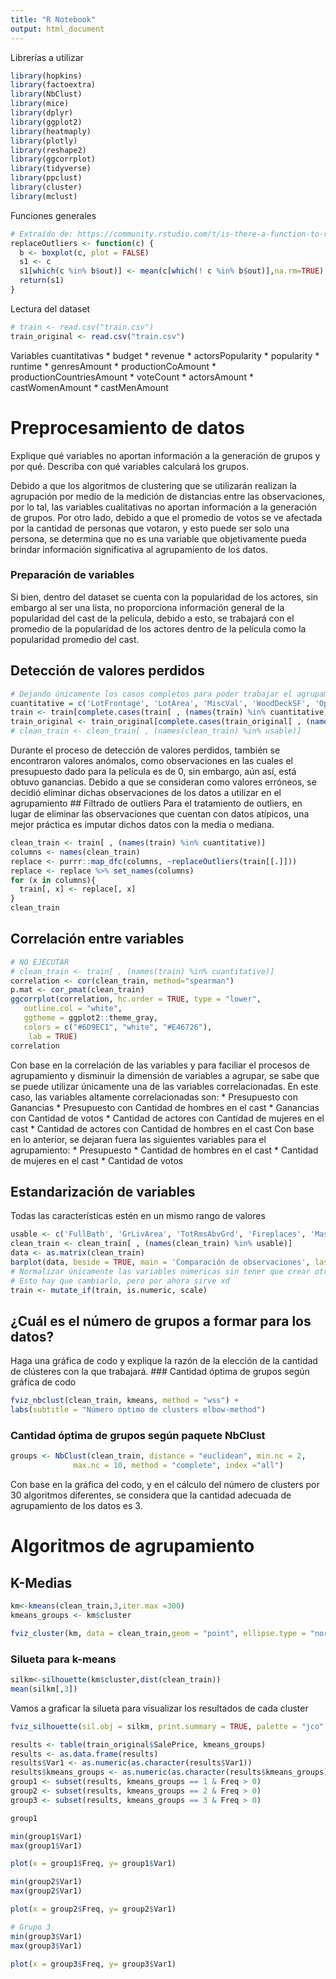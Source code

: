 ```yaml
---
title: "R Notebook"
output: html_document
---
```

Librerías a utilizar
```r
library(hopkins)
library(factoextra)
library(NbClust)
library(mice)
library(dplyr)
library(ggplot2)
library(heatmaply)
library(plotly)
library(reshape2)
library(ggcorrplot)
library(tidyverse)
library(ppclust)
library(cluster)
library(mclust)
```
Funciones generales
```r
# Extraído de: https://community.rstudio.com/t/is-there-a-function-to-replace-outliers/85091/6
replaceOutliers <- function(c) {
  b <- boxplot(c, plot = FALSE)
  s1 <- c
  s1[which(c %in% b$out)] <- mean(c[which(! c %in% b$out)],na.rm=TRUE)
  return(s1)
}
```
Lectura del dataset
```r
# train <- read.csv("train.csv")
train_original <- read.csv("train.csv")
```
Variables cuantitativas
* budget
* revenue
* actorsPopularity
* popularity
* runtime
* genresAmount
* productionCoAmount
* productionCountriesAmount
* voteCount
* actorsAmount
* castWomenAmount
* castMenAmount


# Preprocesamiento de datos
Explique qué variables no aportan información a la generación de grupos y por qué. Describa con qué variables calculará los grupos.

Debido a que los algoritmos de clustering que se utilizarán realizan la agrupación por medio de la medición de distancias entre las observaciones, por lo tal, las variables cualitativas no aportan información a la generación de grupos. Por otro lado, debido a que el promedio de votos se ve afectada por la cantidad de personas que votaron, y esto puede ser solo una persona, se determina que no es una variable que objetivamente pueda brindar información significativa al agrupamiento de los datos.

### Preparación de variables
Si bien, dentro del dataset se cuenta con la popularidad de los actores, sin embargo al ser una lista, no proporciona información general de la popularidad del cast de la película, debido a esto, se trabajará con el promedio de la popularidad de los actores dentro de la película como la popularidad promedio del cast.

## Detección de valores perdidos
```r
# Dejando únicamente los casos completos para poder trabajar el agrupamiento
cuantitative = c('LotFrontage', 'LotArea', 'MiscVal', 'WoodDeckSF', 'OpenPorchSF', 'EnclosedPorch', 'X3SsnPorch', 'ScreenPorch', 'PoolArea', 'GarageArea', 'GrLivArea', 'LowQualFinSF', 'X2ndFlrSF', 'X1stFlrSF', 'TotalBsmtSF', 'BsmtUnfSF', 'BsmtFinSF2', 'BsmtFinSF1', 'MasVnrArea', 'BsmtFullBath', 'BsmtHalfBath', 'FullBath', 'HalfBath', 'KitchenAbvGr', 'TotRmsAbvGrd', 'Fireplaces', 'GarageCars', 'SalePrice')
train <- train[complete.cases(train[ , (names(train) %in% cuantitative)]), ]
train_original <- train_original[complete.cases(train_original[ , (names(train) %in% cuantitative)]), ]
# clean_train <- clean_train[ , (names(clean_train) %in% usable)]
```
Durante el proceso de detección de valores perdidos, también se encontraron valores anómalos, como observaciones en las cuales el presupuesto dado para la película es de 0, sin embargo, aún así, está obtuvo ganancias. Debido a que se consideran como valores erróneos, se decidió eliminar dichas observaciones de los datos a utilizar en el agrupamiento
## Filtrado de outliers
Para el tratamiento de outliers, en lugar de eliminar las observaciones que cuentan con datos atípicos, una mejor práctica es imputar dichos datos con la media o mediana.
```r
clean_train <- train[ , (names(train) %in% cuantitative)]
columns <- names(clean_train)
replace <- purrr::map_dfc(columns, ~replaceOutliers(train[[.]]))
replace <- replace %>% set_names(columns)
for (x in columns){
  train[, x] <- replace[, x]
}
clean_train
```

## Correlación entre variables
```r
# NO EJECUTAR
# clean_train <- train[ , (names(train) %in% cuantitative)]
correlation <- cor(clean_train, method="spearman")
p.mat <- cor_pmat(clean_train)
ggcorrplot(correlation, hc.order = TRUE, type = "lower",
   outline.col = "white",
   ggtheme = ggplot2::theme_gray,
   colors = c("#6D9EC1", "white", "#E46726"),
    lab = TRUE)
correlation
```
Con base en la correlación de las variables y para faciliar el procesos de agrupamiento y disminuir la dimensión de variables a agrupar, se sabe que se puede utilizar únicamente una de las variables correlacionadas. En este caso, las variables altamente correlacionadas son:
* Presupuesto con Ganancias
* Presupuesto con Cantidad de hombres en el cast
* Ganancias con Cantidad de votos
* Cantidad de actores con Cantidad de mujeres en el cast
* Cantidad de actores con Cantidad de hombres en el cast
Con base en lo anterior, se dejaran fuera las siguientes variables para el agrupamiento:
* Presupuesto
* Cantidad de hombres en el cast
* Cantidad de mujeres en el cast
* Cantidad de votos

## Estandarización de variables
Todas las características estén en un mismo rango de valores
```r
usable <- c('FullBath', 'GrLivArea', 'TotRmsAbvGrd', 'Fireplaces', 'MasVnrArea', 'X1stFlrSF', 'GarageCars', 'GarageArea', 'SalePrice')
clean_train <- clean_train[ , (names(clean_train) %in% usable)]
data <- as.matrix(clean_train)
barplot(data, beside = TRUE, main = 'Comparación de observaciones', las=2)
# Normalizar únicamente las variables númericas sin tener que crear otro df
# Esto hay que cambiarlo, pero por ahora sirve xd
train <- mutate_if(train, is.numeric, scale)
```

## ¿Cuál es el número de grupos a formar para los datos?
Haga una gráfica de codo y explique la razón de la elección de la cantidad de clústeres con la que trabajará.
### Cantidad óptima de grupos según gráfica de codo
```r
fviz_nbclust(clean_train, kmeans, method = "wss") +
labs(subtitle = "Número óptimo de clusters elbow-method")
```
### Cantidad óptima de grupos según paquete NbClust
```r
groups <- NbClust(clean_train, distance = "euclidean", min.nc = 2,
              max.nc = 10, method = "complete", index ="all")
```
Con base en la gráfica del codo, y en el cálculo del número de clusters por 30 algoritmos diferentes, se considera que la cantidad adecuada de agrupamiento de los datos es 3.

# Algoritmos de agrupamiento
## K-Medias
```r
km<-kmeans(clean_train,3,iter.max =300)
kmeans_groups <- km$cluster
```
```r
fviz_cluster(km, data = clean_train,geom = "point", ellipse.type = "norm")
```

### Silueta para k-means
```r
silkm<-silhouette(km$cluster,dist(clean_train))
mean(silkm[,3])
```
Vamos a graficar la silueta para visualizar los resultados de cada cluster
```r
fviz_silhouette(sil.obj = silkm, print.summary = TRUE, palette = "jco", ggtheme = theme_classic())
```

```r
results <- table(train_original$SalePrice, kmeans_groups)
results <- as.data.frame(results)
results$Var1 <- as.numeric(as.character(results$Var1))
results$kmeans_groups <- as.numeric(as.character(results$kmeans_groups))
group1 <- subset(results, kmeans_groups == 1 & Freq > 0)
group2 <- subset(results, kmeans_groups == 2 & Freq > 0)
group3 <- subset(results, kmeans_groups == 3 & Freq > 0)

group1


```
```r
min(group1$Var1)
max(group1$Var1)
```
```r
plot(x = group1$Freq, y= group1$Var1)
```
```r
min(group2$Var1)
max(group2$Var1)
```
```r
plot(x = group2$Freq, y= group2$Var1)
```
```r
# Grupo 3
min(group3$Var1)
max(group3$Var1)
```
```r
plot(x = group3$Freq, y= group3$Var1)
```
